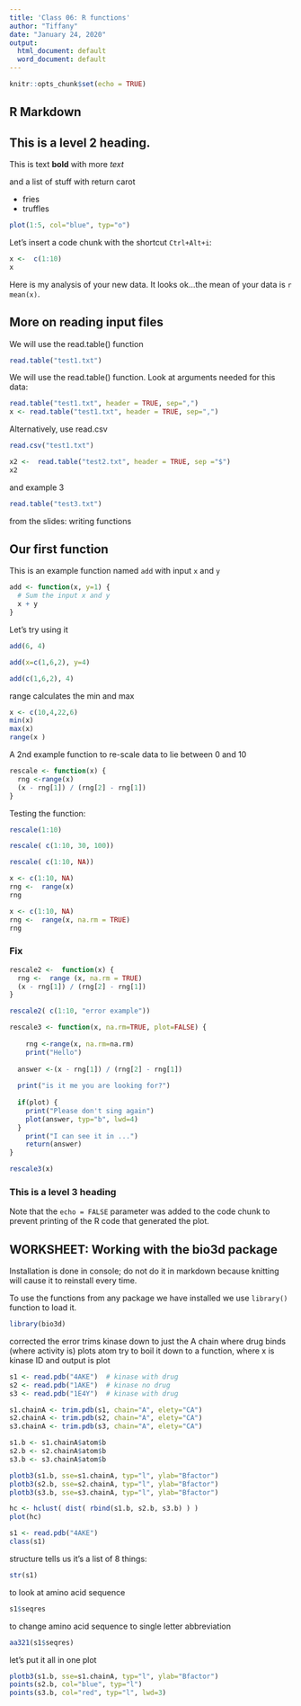 ```yaml
---
title: 'Class 06: R functions'
author: "Tiffany"
date: "January 24, 2020"
output:
  html_document: default
  word_document: default
---
```


```r
knitr::opts_chunk$set(echo = TRUE)
```

## R Markdown
## This is a level 2 heading.

This is text **bold** with more *text*

and a list of stuff with return carot

- fries
- truffles


```r
plot(1:5, col="blue", typ="o")
```

Let's insert a code chunk with the shortcut `Ctrl+Alt+i`:
```r
x <-  c(1:10)
x
```

Here is my analysis of your new data.  It looks ok...the mean of your data is `r mean(x)`.

## More on reading input files

We will use the read.table() function
```r
read.table("test1.txt")
```

We will use the read.table() function.
Look at arguments needed for this data:
```r
read.table("test1.txt", header = TRUE, sep=",")
x <- read.table("test1.txt", header = TRUE, sep=",")
```

Alternatively, use read.csv
```r
read.csv("test1.txt")
```

```r
x2 <-  read.table("test2.txt", header = TRUE, sep ="$")
x2
```

and example 3

```r
read.table("test3.txt")
```

from the slides: writing functions

## Our first function

This is an example function named `add` with input `x` and `y`

```r
add <- function(x, y=1) {
  # Sum the input x and y
  x + y
}
```

Let's try using it

```r
add(6, 4)
```
```r
add(x=c(1,6,2), y=4)
```
```r
add(c(1,6,2), 4)
```

range calculates the min and max

```r
x <- c(10,4,22,6)
min(x)
max(x)
range(x )
```


A 2nd example function to re-scale data to lie between 0 and 10
```r
rescale <- function(x) {
  rng <-range(x)
  (x - rng[1]) / (rng[2] - rng[1])
}
```

Testing the function:

```r
rescale(1:10)
```

```r
rescale( c(1:10, 30, 100))
```
```r
rescale( c(1:10, NA))
```
```r
x <- c(1:10, NA)
rng <-  range(x)
rng
```
```r
x <- c(1:10, NA)
rng <-  range(x, na.rm = TRUE)
rng
```
### Fix 
```r
rescale2 <-  function(x) {
  rng <-  range (x, na.rm = TRUE)
  (x - rng[1]) / (rng[2] - rng[1])
}
```


```r
rescale2( c(1:10, "error example"))
```



```r
rescale3 <- function(x, na.rm=TRUE, plot=FALSE) {
  
    rng <-range(x, na.rm=na.rm)
    print("Hello")
  
  answer <-(x - rng[1]) / (rng[2] - rng[1])
 
  print("is it me you are looking for?")
  
  if(plot) {
    print("Please don't sing again")
    plot(answer, typ="b", lwd=4)
  }
    print("I can see it in ...")
    return(answer)
}
```

```r
rescale3(x)
```


### This is a level 3 heading

Note that the `echo = FALSE` parameter was added to the code chunk to prevent printing of the R code that generated the plot.




## WORKSHEET: Working with the bio3d package 

Installation is done in console; do not do it in markdown because knitting will cause it to reinstall every time.

To use the functions from any package we have installed we use `library()` function to load it.

```r
library(bio3d)
```

corrected the error
trims kinase down to just the A chain where drug binds (where activity is)
plots atom
try to boil it down to a function, where x is kinase ID and output is plot
```r
s1 <- read.pdb("4AKE")  # kinase with drug
s2 <- read.pdb("1AKE")  # kinase no drug
s3 <- read.pdb("1E4Y")  # kinase with drug

s1.chainA <- trim.pdb(s1, chain="A", elety="CA")
s2.chainA <- trim.pdb(s2, chain="A", elety="CA")
s3.chainA <- trim.pdb(s3, chain="A", elety="CA")

s1.b <- s1.chainA$atom$b
s2.b <- s2.chainA$atom$b
s3.b <- s3.chainA$atom$b

plotb3(s1.b, sse=s1.chainA, typ="l", ylab="Bfactor")
plotb3(s2.b, sse=s2.chainA, typ="l", ylab="Bfactor")
plotb3(s3.b, sse=s3.chainA, typ="l", ylab="Bfactor")
```

```r
hc <- hclust( dist( rbind(s1.b, s2.b, s3.b) ) )
plot(hc)
```

```r
s1 <- read.pdb("4AKE")
class(s1)
```

structure tells us it's a list of 8 things:
```r
str(s1)
```

to look at amino acid sequence
```r
s1$seqres
```

to change amino acid sequence to single letter abbreviation
```r
aa321(s1$seqres)
```

let's put it all in one plot
```r

plotb3(s1.b, sse=s1.chainA, typ="l", ylab="Bfactor")
points(s2.b, col="blue", typ="l")
points(s3.b, col="red", typ="l", lwd=3)
```

